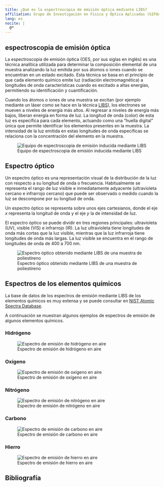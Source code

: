 ```yaml
---
title: ¿Qué es la espectroscopia de emisión óptica mediante LIBS? 
affiliation: Grupo de Investigación en Física y Óptica Aplicadas (GIFOA), Universidad CEU San Pablo
lang: es
nocite: |
  @*
---
```


## espectroscopia de emisión óptica

La espectroscopia de emisión óptica (OES, por sus siglas en inglés) es una técnica analítica utilizada para determinar la composición elemental de una muestra analizando la luz emitida por sus átomos o iones cuando se encuentran en un estado excitado. Esta técnica se basa en el principio de que cada elemento químico emite luz (radiación electromagnética) a longitudes de onda características cuando es excitado a altas energías, permitiendo su identificación y cuantificación.

Cuando los átomos o iones de una muestra se excitan (por ejemplo mediante un láser como se hace en la técnica [LIBS](https://en.wikipedia.org/wiki/Laser-induced_breakdown_spectroscopy)), los electrones se mueven a niveles de energía más altos. Al regresar a niveles de energía más bajos, liberan energía en forma de luz. La longitud de onda (color) de esta luz es específica para cada elemento, actuando como una "huella digital" única que permite identificar los elementos presentes en la muestra. La intensidad de la luz emitida en estas longitudes de onda específicas se relaciona con la concentración del elemento en la muestra.

![Equipo de espectroscopia de emisión inducida mediante LIBS](img/instalacion-libs.png)


## Espectro óptico

Un espectro óptico es una representación visual de la distribución de la luz con respecto a su longitud de onda o frecuencia. Habitualmente se representa el rango de luz visible e inmediatamente adyacente (ultravioleta cercano e infrarrojo cercano) que puede ser observado o medido cuando la luz se descompone por su longitud de onda.

Un espectro óptico se representa sobre unos ejes cartesianos, donde el eje $x$ representa la longitud de onda y el eje $y$ la de intensidad de luz.

El espectro óptico se puede dividir en tres regiones principales: ultravioleta (UV), visible (VIS) e infrarrojo (IR). La luz ultravioleta tiene longitudes de onda más cortas que la luz visible, mientras que la luz infrarroja tiene longitudes de onda más largas. La luz visible se encuentra en el rango de longitudes de onda de 400 a 700 nm.

![Espectro óptico obtenido mediante LIBS de una muestra de poliestireno](img/espectro-libs-poliestireno.png)

## Espectros de los elementos químicos

La base de datos de los espectros de emisión mediante LIBS de los elementos químicos es muy extensa y se puede consultar en [NIST Atomic Spectra Database](https://www.nist.gov/pml/atomic-spectra-database).

A continuación se muestran algunos ejemplos de espectros de emisión de algunos elementos químicos.

### Hidrógeno

![Espectro de emisión de hidrógeno en aire](img/espectro-hidrogeno.png)

### Oxígeno

![Espectro de emisión de oxígeno en aire](img/espectro-oxigeno.png)

### Nitrógeno

![Espectro de emisión de nitrógeno en aire](img/espectro-nitrogeno.png)

### Carbono

![Espectro de emisión de carbono en aire](img/espectro-carbono.png)

### Hierro

![Espectro de emisión de hierro en aire](img/espectro-hierro.png)

## Bibliografía

